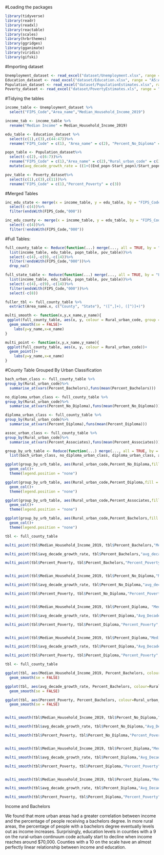 #Loading the packages

```r
library(tidyverse)
library(readr)
library(readxl)
library(reactable)
library(scales)
library(hrbrthemes)
library(ggridges)
library(gganimate)
library(viridis)
library(gifski)
```


#Importing dataset

```r
Unemployment_dataset <- read_excel("dataset/Unemployment.xlsx", range = "A5:CN3201")
Education_dataset <- read_excel("dataset/Education.xlsx", range = "A5:AU3209")
Population_dataset <- read_excel("dataset/PopulationEstimates.xlsx", range = "A2:H3203")
Poverty_dataset <- read_excel("dataset/PovertyEstimates.xls", range = "A5:AB3198")
```

#Tidying the tables

```r
income_table <- Unemployment_dataset %>%
  select("FIPS_Code","Area_name","Median_Household_Income_2019")

income_tab <- income_table %>% 
  rename("Median Income" = Median_Household_Income_2019)

edu_table <- Education_dataset %>%
  select(c(1),c(3),c(44:47))%>%
  rename("FIPS_Code" = c(1), "Area_name" = c(2), "Percent_No_Diploma" = c(3), "Percent_Diploma" = c(4), "Percent_Associates" = c(5),"Percent_Bachelors" = c(6))

popn_table <- Population_dataset%>%
  select(-c(2),-c(6:7))%>%
  rename("FIPS_Code" = c(1),"Area_name" = c(2),"Rural_urban_code" = c(3),"Start_popn" = c(4), "End_popn" = c(5))%>%
  mutate(avg_decade_growth_rate = ((1+((End_popn-Start_popn)/Start_popn))^(1/3)-1))

pov_table <- Poverty_dataset%>%
  select(c(1),c(3),c(11))%>%
  rename("FIPS_Code" = c(1),"Percent_Poverty" = c(3))

```

#Merged Tables

```r
inc_edu_state <- merge(x = income_table, y = edu_table, by = "FIPS_Code")%>%
  select(-c(4))%>%
  filter(endsWith(FIPS_Code,"000"))

inc_edu_county <- merge(x = income_table, y = edu_table, by = "FIPS_Code")%>%
  select(-c(4))%>%
  filter(!endsWith(FIPS_Code,"000"))
```

#Full Tables:

```r
full_county_table <- Reduce(function(...) merge(..., all = TRUE, by = "FIPS_Code"),
  list(income_table, edu_table, popn_table, pov_table))%>%
  select(-c(4),-c(9),-c(14))%>%
  filter(!endsWith(FIPS_Code,"000"))%>%
  drop_na()

full_state_table <- Reduce(function(...) merge(..., all = TRUE, by = "FIPS_Code"),
  list(income_table, edu_table, popn_table, pov_table))%>%
  select(-c(4),-c(9),-c(14))%>%
  filter(endsWith(FIPS_Code,"000"))%>%
  select(-c(8))
```

```r
fuller_tbl <- full_county_table %>% 
  extract(Area_name.x, c("County", "State"), "([^,]+), ([^)]+)")
```

```r
multi_smooth <- function(x,y,x_name,y_name){
 ggplot(full_county_table, aes(x, y, colour = Rural_urban_code, group = Rural_urban_code))+
  geom_smooth(se = FALSE)+
    labs(y=y_name,x=x_name)
}

multi_point <- function(x,y,x_name,y_name){
 ggplot(full_county_table, aes(x, y, colour = Rural_urban_code))+
  geom_point()+
    labs(y=y_name,x=x_name)
}
```


#County Table Grouped By Urban Classification

```r
bach_urban_class <- full_county_table %>%
group_by(Rural_urban_code)%>%
  summarise_at(vars(Percent_Bachelors),funs(mean(Percent_Bachelors)))

no_diploma_urban_class <- full_county_table %>%
group_by(Rural_urban_code)%>%
  summarise_at(vars(Percent_No_Diploma),funs(mean(Percent_No_Diploma)))

diploma_urban_class <- full_county_table %>%
group_by(Rural_urban_code)%>%
  summarise_at(vars(Percent_Diploma),funs(mean(Percent_Diploma)))

assoc_urban_class <- full_county_table %>%
group_by(Rural_urban_code)%>%
  summarise_at(vars(Percent_Associates),funs(mean(Percent_Associates)))

```

```r
group_by_urb_table <- Reduce(function(...) merge(..., all = TRUE, by = "Rural_urban_code"),
  list(bach_urban_class, no_diploma_urban_class, diploma_urban_class, assoc_urban_class))
```

```r
ggplot(group_by_urb_table, aes(Rural_urban_code,Percent_No_Diploma,fill = Rural_urban_code))+
  geom_col()+
  theme(legend.position = "none")

ggplot(group_by_urb_table, aes(Rural_urban_code,Percent_Diploma,fill = Rural_urban_code))+
  geom_col()+
  theme(legend.position = "none")

ggplot(group_by_urb_table, aes(Rural_urban_code,Percent_Associates,fill = Rural_urban_code))+
  geom_col()+
  theme(legend.position = "none")

ggplot(group_by_urb_table, aes(Rural_urban_code,Percent_Bachelors,fill = Rural_urban_code))+
  geom_col()+
  theme(legend.position = "none")

```

```r
tbl <- full_county_table

multi_point(tbl$Median_Household_Income_2019, tbl$Percent_Bachelors,"Median_Household_Income_2019","Percent_Bachelors")

multi_point(tbl$avg_decade_growth_rate, tbl$Percent_Bachelors,"avg_decade_growth_rate","Percent_Bachelors")

multi_point(tbl$Percent_Poverty, tbl$Percent_Bachelors,"Percent_Poverty","Percent_Bachelors")


multi_point(tbl$Median_Household_Income_2019, tbl$Percent_No_Diploma,"Median_Household_Income_2019","Percent_No_Diploma")

multi_point(tbl$avg_decade_growth_rate, tbl$Percent_No_Diploma,"avg_decade_growth_rate", "Percent_No_Diploma")

multi_point(tbl$Percent_Poverty, tbl$Percent_No_Diploma,"Percent_Poverty", "Percent_No_Diploma")


multi_point(tbl$Median_Household_Income_2019, tbl$Percent_Diploma, "Median_Household_Income_2019", "Percent_Diploma")

multi_point(tbl$avg_decade_growth_rate, tbl$Percent_Diploma,"Avg_Decade_Growth_Rate","Percent_Diploma")

multi_point(tbl$Percent_Poverty, tbl$Percent_Diploma,"Percent_Poverty","Percent_Diploma")


multi_point(tbl$Median_Household_Income_2019, tbl$Percent_Diploma,"Median_Household_Income_2019","Percent_Associates")

multi_point(tbl$avg_decade_growth_rate, tbl$Percent_Diploma,"Avg_Decade_Growth_Rate","Percent_Associates")

multi_point(tbl$Percent_Poverty, tbl$Percent_Diploma,"Percent_Poverty","Percent_Associates")
```

```r

tbl <- full_county_table

ggplot(tbl, aes(Median_Household_Income_2019, Percent_Bachelors, colour=Rural_urban_code, group = Rural_urban_code))+
  geom_smooth(se = FALSE)

ggplot(tbl, aes(avg_decade_growth_rate, Percent_Bachelors, colour=Rural_urban_code, group = Rural_urban_code))+
  geom_smooth(se = FALSE)

ggplot(tbl, aes(Percent_Poverty, Percent_Bachelors, colour=Rural_urban_code, group = Rural_urban_code))+
  geom_smooth(se = FALSE)


multi_smooth(tbl$Median_Household_Income_2019, tbl$Percent_No_Diploma,"Median_Household_Income_2019","Percent_No_Diploma")

multi_smooth(tbl$avg_decade_growth_rate, tbl$Percent_No_Diploma,"Avg_Decade_Growth_Rate","Percent_No_Diploma")

multi_smooth(tbl$Percent_Poverty, tbl$Percent_No_Diploma,"Percent_Poverty","Percent_No_Diploma")


multi_smooth(tbl$Median_Household_Income_2019, tbl$Percent_Diploma,"Median_Household_Income_2019","Percent_Diploma")

multi_smooth(tbl$avg_decade_growth_rate, tbl$Percent_Diploma,"Avg_Decade_Growth_Rate","Percent_Diploma")

multi_smooth(tbl$Percent_Poverty, tbl$Percent_Diploma,"Percent_Poverty","Percent_Diploma")


multi_smooth(tbl$Median_Household_Income_2019, tbl$Percent_Diploma,"Median_Household_Income_2019","Percent_Associates")

multi_smooth(tbl$avg_decade_growth_rate, tbl$Percent_Diploma,"Avg_Decade_Growth_Rate","Percent_Associates")

multi_smooth(tbl$Percent_Poverty, tbl$Percent_Diploma,"Percent_Poverty","Percent_Associates")
```


Income and Bachelors

We found that more urban areas had a greater correlation between income and the
percentage of people receiving a bachelors degree. In more rural areas, the percentage of people with a bachelors degree eventually levels out as income increases. Surprisingly, education levels in counties with a 9 on the rural-urban continuum code actually start to decline when income reaches around $70,000. Counties with a 10 on the scale have an almost perfectly linear relationship between income and education.





